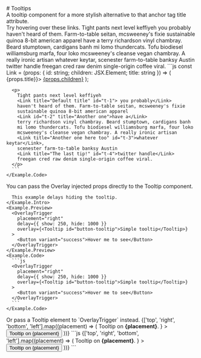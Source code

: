 
<GithubSource name="components/tooltips.mdx" />
# Tooltips

<div class="lead">
  A tooltip component for a more stylish alternative to that anchor tag
  title attribute.
</div>

<div class="row gy-5 pt-3">

  <Example title="Example">
    <Example.Intro>
      Try hovering over these links.
    </Example.Intro>
    <Example.Preview>
        Tight pants next level keffiyeh 
        <Link title="Default title" id="t-1"> you probably</Link>
        haven't heard of them. Farm-to-table seitan, mcsweeney's fixie
        sustainable quinoa 8-bit american apparel
        <Link id="t-2" title="Another one">have a</Link>
        terry richardson vinyl chambray. Beard stumptown, cardigans banh
        mi lomo thundercats. Tofu biodiesel williamsburg marfa, four loko
        mcsweeney's cleanse vegan chambray. A really ironic artisan
        <Link title="Another one here too" id="t-3">whatever keytar</Link>, 
        scenester farm-to-table banksy Austin
        <Link title="The last tip!" id="t-4">twitter handle</Link>
        freegan cred raw denim single-origin coffee viral.
    </Example.Preview>
    <Example.Code>
      ```js
      const Link = (props: { id: string; children: JSX.Element; title: string }) => (
        <OverlayTrigger overlay={<Tooltip id={props.id}>{props.title}</Tooltip>}>
          <a href="#">{props.children}</a>
        </OverlayTrigger>
      );

      <p>
        Tight pants next level keffiyeh 
        <Link title="Default title" id="t-1"> you probably</Link>
        haven't heard of them. Farm-to-table seitan, mcsweeney's fixie
        sustainable quinoa 8-bit american apparel
        <Link id="t-2" title="Another one">have a</Link>
        terry richardson vinyl chambray. Beard stumptown, cardigans banh
        mi lomo thundercats. Tofu biodiesel williamsburg marfa, four loko
        mcsweeney's cleanse vegan chambray. A really ironic artisan
        <Link title="Another one here too" id="t-3">whatever keytar</Link>, 
        scenester farm-to-table banksy Austin
        <Link title="The last tip!" id="t-4">twitter handle</Link>
        freegan cred raw denim single-origin coffee viral.
      </p>
      ```
    </Example.Code>
  </Example>

  <Example title="Customize">
    <Example.Intro>
      You can pass the Overlay injected props directly to the Tooltip component.
      
      This example delays hiding the tooltip.
    </Example.Intro>
    <Example.Preview>
      <OverlayTrigger
        placement="right"
        delay={{ show: 250, hide: 1000 }}
        overlay={<Tooltip id="button-tooltip">Simple tooltip</Tooltip>}
      >
        <Button variant="success">Hover me to see</Button>
      </OverlayTrigger>
    </Example.Preview>
    <Example.Code>
      ```js
      <OverlayTrigger
        placement="right"
        delay={{ show: 250, hide: 1000 }}
        overlay={<Tooltip id="button-tooltip">Simple tooltip</Tooltip>}
      >
        <Button variant="success">Hover me to see</Button>
      </OverlayTrigger>
      ```
    </Example.Code>
  </Example>

  <Example>
    <Example.Intro>
      Or pass a Tooltip element to `OverlayTrigger` instead.
    </Example.Intro>
    <Example.Preview>
      <Stack direction="horizontal" gap={2}>
        {['top', 'right', 'bottom', 'left'].map((placement) => (
          <OverlayTrigger
            placement={placement}
            overlay={
              <Tooltip id={`tooltip-${placement}`}>
                Tooltip on <strong>{placement}</strong>.
              </Tooltip>
            }
          >
            <Button variant="secondary">Tooltip on {placement}</Button>
          </OverlayTrigger>
        ))}
      </Stack>
    </Example.Preview>
    <Example.Code>
      ```js
      <Stack direction="horizontal" gap={2}>
        {['top', 'right', 'bottom', 'left'].map((placement) => (
          <OverlayTrigger
            placement={placement}
            overlay={
              <Tooltip id={`tooltip-${placement}`}>
                Tooltip on <strong>{placement}</strong>.
              </Tooltip>
            }
          >
            <Button variant="secondary">Tooltip on {placement}</Button>
          </OverlayTrigger>
        ))}
      </Stack>
      ```
    </Example.Code>
  </Example>

  <TooltipApi />
</div>
